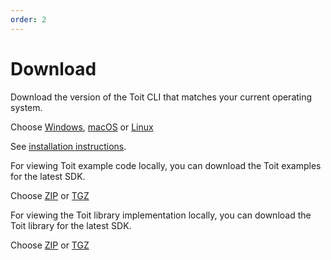 ```yaml
---
order: 2
---
```


# Download

<Boxes>
<Box title="Toit CLI">

Download the version of the Toit CLI that matches your current operating system.

Choose [Windows](https://archive.toit.io/cli/latest/windows/installer), [macOS](https://archive.toit.io/cli/latest/darwin) or [Linux](https://archive.toit.io/cli/latest/linux)

See [installation instructions](../installation).

</Box> 

<Box title="Toit Examples">

For viewing Toit example code locally, you can download the Toit examples for the latest SDK.

Choose [ZIP](https://archive.toit.io/sdk/latest/examples/windows) or [TGZ](https://archive.toit.io/sdk/latest/examples/linux)

</Box>

<Box title="Toit SDK Library">

For viewing the Toit library implementation locally, you can download the Toit library for the latest SDK.

Choose [ZIP](https://archive.toit.io/sdk/latest/lib/windows) or [TGZ](https://archive.toit.io/sdk/latest/lib/linux)

</Box>
</Boxes>
